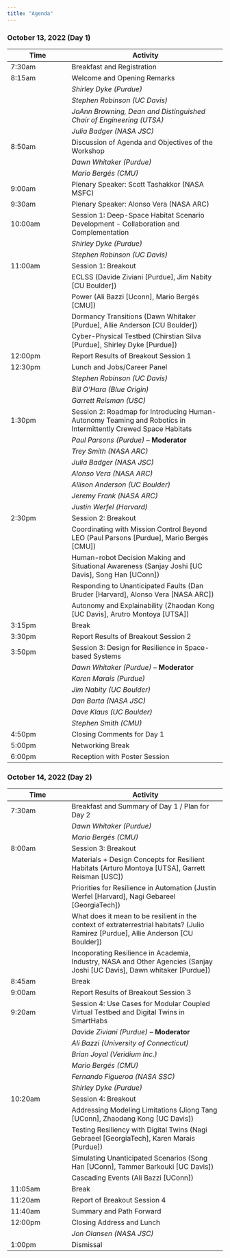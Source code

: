 ```yaml
---
title: "Agenda"
---
```


### October 13, 2022 (Day 1)

| Time | Activity |
|------|---------------|
| 7:30am | Breakfast and Registration |
| 8:15am | Welcome and Opening Remarks |
|        | *Shirley Dyke (Purdue)* |
|        | *Stephen Robinson (UC Davis)* |
|        | *JoAnn Browning, Dean and Distinguished Chair of Engineering (UTSA)* |
|        | *Julia Badger (NASA JSC)* | 
| 8:50am | Discussion of Agenda and Objectives of the Workshop | 
|	 | *Dawn Whitaker (Purdue)* |
|	 | *Mario Bergés (CMU)* |
| 9:00am | Plenary Speaker: Scott Tashakkor (NASA MSFC) |
| 9:30am | Plenary Speaker: Alonso Vera (NASA ARC) |
| 10:00am | Session 1: Deep-Space Habitat Scenario Development - Collaboration and Complementation |
|        | *Shirley Dyke (Purdue)* |
|        | *Stephen Robinson (UC Davis)* |
| 11:00am | Session 1: Breakout |
| 	  | ECLSS (Davide Ziviani [Purdue], Jim Nabity [CU Boulder]) |
| 	  | Power (Ali Bazzi [Uconn], Mario Bergés [CMU]) |
| 	  | Dormancy Transitions (Dawn Whitaker [Purdue], Allie Anderson [CU Boulder]) |
| 	  | Cyber-Physical Testbed (Chirstian Silva [Purdue], Shirley Dyke [Purdue]) |
| 12:00pm | Report Results of Breakout Session 1 |
| 12:30pm | Lunch and Jobs/Career Panel |
|        | *Stephen Robinson (UC Davis)* |
|        | *Bill O'Hara (Blue Origin)* |
|        | *Garrett Reisman (USC)* |
| 1:30pm | Session 2: Roadmap for Introducing Human-Autonomy Teaming and Robotics in Intermittently Crewed Space Habitats |
|	 | *Paul Parsons (Purdue)* -- **Moderator** |
|        | *Trey Smith (NASA ARC)* |
|        | *Julia Badger (NASA JSC)* |
|        | *Alonso Vera (NASA ARC)* |
|        | *Allison Anderson (UC Boulder)* |
|        | *Jeremy Frank (NASA ARC)* |
|        | *Justin Werfel (Harvard)* |
| 2:30pm | Session 2: Breakout |
| 	  | Coordinating with Mission Control Beyond LEO (Paul Parsons [Purdue], Mario Bergés [CMU]) |
| 	  | Human-robot Decision Making and Situational Awareness (Sanjay Joshi [UC Davis], Song Han [UConn]) |
| 	  | Responding to Unanticipated Faults (Dan Bruder [Harvard], Alonso Vera [NASA ARC]) |
| 	  | Autonomy and Explainability (Zhaodan Kong [UC Davis], Arutro Montoya [UTSA]) |
| 3:15pm | Break |
| 3:30pm | Report Results of Breakout Session 2 |
| 3:50pm | Session 3: Design for Resilience in Space-based Systems |
|	 | *Dawn Whitaker (Purdue)* -- **Moderator** |
|        | *Karen Marais (Purdue)* |
|        | *Jim Nabity (UC Boulder)* |
|        | *Dan Barta (NASA JSC)* |
|        | *Dave Klaus (UC Boulder)* |
|        | *Stephen Smith (CMU)* |
| 4:50pm | Closing Comments for Day 1 |
| 5:00pm | Networking Break | 
| 6:00pm | Reception with Poster Session |

### October 14, 2022 (Day 2)

| Time | Activity |
|------|---------------|
| 7:30am | Breakfast and Summary of Day 1 / Plan for Day 2 |
|	 | *Dawn Whitaker (Purdue)* |
|	 | *Mario Bergés (CMU)* |
| 8:00am | Session 3: Breakout|
| 	  | Materials + Design Concepts for Resilient Habitats (Arturo Montoya [UTSA], Garrett Reisman [USC]) |
| 	  | Priorities for Resilience in Automation (Justin Werfel [Harvard], Nagi Gebareel [GeorgiaTech]) |
| 	  | What does it mean to be resilient in the context of extraterrestrial habitats? (Julio Ramirez [Purdue], Allie Anderson [CU Boulder]) |
| 	  | Incoporating Resilience in Academia, Industry, NASA and Other Agencies (Sanjay Joshi [UC Davis], Dawn whitaker [Purdue]) |
| 8:45am | Break |
| 9:00am | Report Results of Breakout Session 3 |
| 9:20am | Session 4: Use Cases for Modular Coupled Virtual Testbed and Digital Twins in SmartHabs | 
|	 | *Davide Ziviani (Purdue)* -- **Moderator** |
|        | *Ali Bazzi (University of Connecticut)* |
|        | *Brian Joyal (Veridium Inc.)* |
|        | *Mario Bergés (CMU)* |
|        | *Fernando Figueroa (NASA SSC)* |
|        | *Shirley Dyke (Purdue)* |
| 10:20am | Session 4: Breakout |
| 	  | Addressing Modeling Limitations (Jiong Tang [UConn], Zhaodang Kong [UC Davis]) |
| 	  | Testing Resiliency with Digital Twins (Nagi Gebraeel [GeorgiaTech], Karen Marais [Purdue]) |
| 	  | Simulating Unanticipated Scenarios (Song Han [UConn], Tammer Barkouki [UC Davis]) |
| 	  | Cascading Events (Ali Bazzi [UConn]) |
| 11:05am | Break |
| 11:20am | Report of Breakout Session 4 | 
| 11:40am | Summary and Path Forward | 
| 12:00pm | Closing Address and Lunch |
|         | *Jon Olansen (NASA JSC)* |
| 1:00pm | Dismissal |
